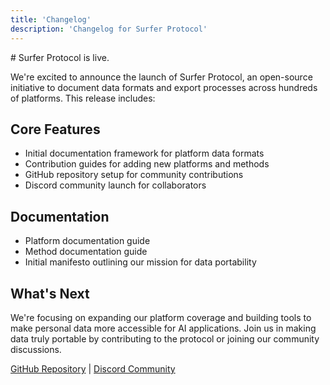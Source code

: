 ```yaml
---
title: 'Changelog'
description: 'Changelog for Surfer Protocol'
---
```


<Update label="2024-10-11" description="v0.1.0">
  # Surfer Protocol is live.

  We're excited to announce the launch of Surfer Protocol, an open-source initiative to document data formats and export processes across hundreds of platforms. This release includes:

  ## Core Features
  - Initial documentation framework for platform data formats
  - Contribution guides for adding new platforms and methods
  - GitHub repository setup for community contributions
  - Discord community launch for collaborators

  ## Documentation
  - Platform documentation guide
  - Method documentation guide
  - Initial manifesto outlining our mission for data portability
  
  ## What's Next
  We're focusing on expanding our platform coverage and building tools to make personal data more accessible for AI applications. Join us in making data truly portable by contributing to the protocol or joining our community discussions.

  [GitHub Repository](https://github.com/Surfer-Protocol/Protocol) | [Discord Community](https://discord.gg/Tjg7pjcFNP)
</Update>
